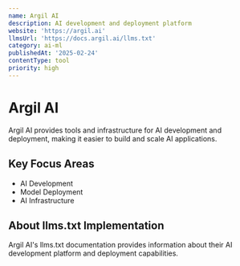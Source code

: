 ```yaml
---
name: Argil AI
description: AI development and deployment platform
website: 'https://argil.ai'
llmsUrl: 'https://docs.argil.ai/llms.txt'
category: ai-ml
publishedAt: '2025-02-24'
contentType: tool
priority: high
---
```


# Argil AI

Argil AI provides tools and infrastructure for AI development and deployment, making it easier to build and scale AI applications.

## Key Focus Areas

- AI Development
- Model Deployment
- AI Infrastructure

## About llms.txt Implementation

Argil AI's llms.txt documentation provides information about their AI development platform and deployment capabilities.
